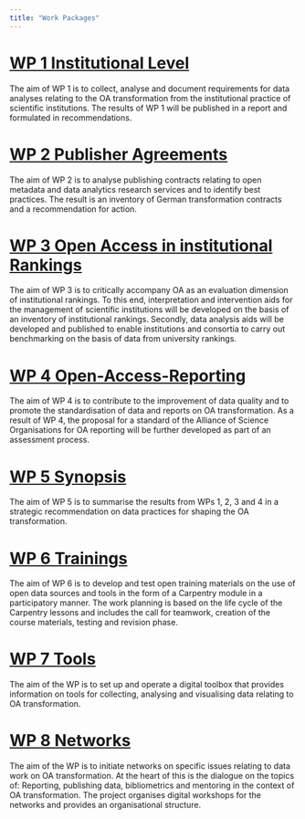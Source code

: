 ```yaml
---
title: "Work Packages"
---
```


# [WP 1 Institutional Level](aps/AP1.html)

The aim of WP 1 is to collect, analyse and document requirements for data analyses relating to the OA transformation from the institutional practice of scientific institutions. The results of WP 1 will be published in a report and formulated in recommendations.

# [WP 2 Publisher Agreements](aps/AP2.html)

The aim of WP 2 is to analyse publishing contracts relating to open metadata and data analytics research services and to identify best practices. The result is an inventory of German transformation contracts and a recommendation for action.

# [WP 3 Open Access in institutional Rankings](aps/AP3.html)

The aim of WP 3 is to critically accompany OA as an evaluation dimension of institutional rankings. To this end, interpretation and intervention aids for the management of scientific institutions will be developed on the basis of an inventory of institutional rankings. Secondly, data analysis aids will be developed and published to enable institutions and consortia to carry out benchmarking on the basis of data from university rankings.

# [WP 4 Open-Access-Reporting](aps/AP4.html)

The aim of WP 4 is to contribute to the improvement of data quality and to promote the standardisation of data and reports on OA transformation. As a result of WP 4, the proposal for a standard of the Alliance of Science Organisations for OA reporting will be further developed as part of an assessment process.


# [WP 5 Synopsis](aps/AP5.html)

The aim of WP 5 is to summarise the results from WPs 1, 2, 3 and 4 in a strategic recommendation on data practices for shaping the OA transformation.


# [WP 6 Trainings](aps/AP6.html)

The aim of WP 6 is to develop and test open training materials on the use of open data sources and tools in the form of a Carpentry module in a participatory manner. The work planning is based on the life cycle of the Carpentry lessons and includes the call for teamwork, creation of the course materials, testing and revision phase.

# [WP 7 Tools](aps/AP7.html)

The aim of the WP is to set up and operate a digital toolbox that provides information on tools for collecting, analysing and visualising data relating to OA transformation.

# [WP 8 Networks](aps/AP8.html)

The aim of the WP is to initiate networks on specific issues relating to data work on OA transformation. At the heart of this is the dialogue on the topics of: Reporting, publishing data, bibliometrics and mentoring in the context of OA transformation. The project organises digital workshops for the networks and provides an organisational structure.